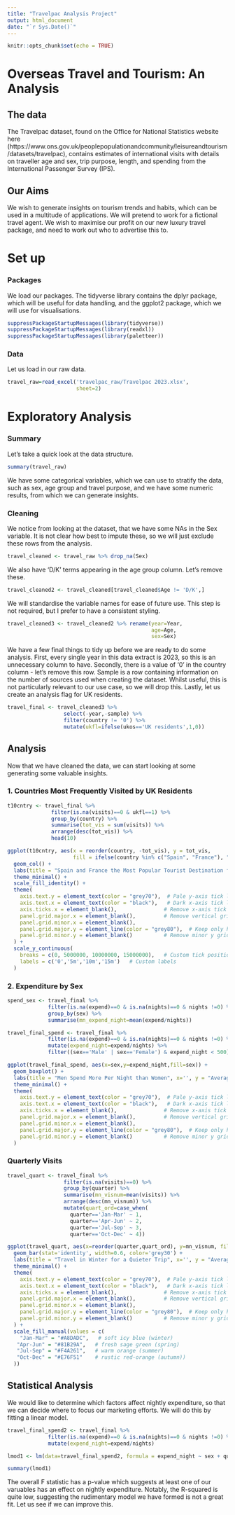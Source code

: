 ```yaml
---
title: "Travelpac Analysis Project"
output: html_document
date: "`r Sys.Date()`"
---
```


```r
knitr::opts_chunk$set(echo = TRUE)
```

# Overseas Travel and Tourism: An Analysis #

## The data ##
The Travelpac dataset, found on the Office for National Statistics website here (https://www.ons.gov.uk/peoplepopulationandcommunity/leisureandtourism/datasets/travelpac), contains estimates of international visits with details on traveller age and sex, trip purpose, length, and spending from the International Passenger Survey (IPS). 


## Our Aims ##

We wish to generate insights on tourism trends and habits, which can be used in a multitude of applications. We will pretend to work for a fictional travel agent. We wish to maximise our profit on our new luxury travel package, and need to work out who to advertise this to.

# Set up #

### Packages ###
We load our packages. The tidyverse library contains the dplyr package, which will be useful for data handling, and the ggplot2 package, which we will use for visualisations.

```r
suppressPackageStartupMessages(library(tidyverse))
suppressPackageStartupMessages(library(readxl))
suppressPackageStartupMessages(library(paletteer))
```

### Data ###

Let us load in our raw data.

```r
travel_raw=read_excel('travelpac_raw/Travelpac 2023.xlsx', 
                      sheet=2)
```

# Exploratory Analysis #

### Summary ###

Let's take a quick look at the data structure.

```r
summary(travel_raw)
```

We have some categorical variables, which we can use to stratify the data, such as sex, age group and travel purpose, and we have some numeric results, from which we can generate insights.

### Cleaning ###

We notice from looking at the dataset, that we have some NAs in the Sex variable. It is not clear how best to impute these, so we will just exclude these rows from the analysis.

```r
travel_cleaned <- travel_raw %>% drop_na(Sex)
```

We also have 'D/K' terms appearing in the age group column. Let's remove these.

```r
travel_cleaned2 <- travel_cleaned[travel_cleaned$Age != 'D/K',]
```

We will standardise the variable names for ease of future use. This step is not required, but I prefer to have a consistent styling.

```r
travel_cleaned3 <- travel_cleaned2 %>% rename(year=Year,
                                              age=Age,
                                              sex=Sex)
```

We have a few final things to tidy up before we are ready to do some analysis. First, every single year in this data extract is 2023, so this is an unnecessary column to have. Secondly, there is a value of '0' in the country column - let's remove this row. Sample is a row containing information on the number of sources used when creating the dataset. Whilst useful, this is not particularly relevant to our use case, so we will drop this. Lastly, let us create an analysis flag for UK residents.

```r
travel_final <- travel_cleaned3 %>% 
                  select(-year,-sample) %>%
                  filter(country != '0') %>%
                  mutate(ukfl=ifelse(ukos=='UK residents',1,0))
```

## Analysis ##

Now that we have cleaned the data, we can start looking at some generating some valuable insights.

### 1. Countries Most Frequently Visited by UK Residents ###

```r
t10cntry <- travel_final %>% 
              filter(is.na(visits)==0 & ukfl==1) %>%
              group_by(country) %>%
              summarise(tot_vis = sum(visits)) %>%
              arrange(desc(tot_vis)) %>%
              head(10)

ggplot(t10cntry, aes(x = reorder(country, -tot_vis), y = tot_vis, 
                     fill = ifelse(country %in% c("Spain", "France"), "darkred", "lightcoral"))) +
  geom_col() +
  labs(title = "Spain and France the Most Popular Tourist Destination for Brits", x='', y = "Total Visits") +
  theme_minimal() +
  scale_fill_identity() + 
  theme(
    axis.text.y = element_text(color = "grey70"),  # Pale y-axis tick labels
    axis.text.x = element_text(color = "black"),   # Dark x-axis tick labels
    axis.ticks.x = element_blank(),               # Remove x-axis tick marks
    panel.grid.major.x = element_blank(),         # Remove vertical grid lines
    panel.grid.minor.x = element_blank(),         
    panel.grid.major.y = element_line(color = "grey80"),  # Keep only horizontal grid lines
    panel.grid.minor.y = element_blank()          # Remove minor y grid lines
  ) +
  scale_y_continuous(
    breaks = c(0, 5000000, 10000000, 15000000),   # Custom tick positions
    labels = c('0','5m','10m','15m')   # Custom labels
  )
```

### 2. Expenditure by Sex ###

```r
spend_sex <- travel_final %>% 
             filter(is.na(expend)==0 & is.na(nights)==0 & nights !=0) %>%
             group_by(sex) %>%
             summarise(mn_expend_night=mean(expend/nights))

travel_final_spend <- travel_final %>% 
             filter(is.na(expend)==0 & is.na(nights)==0 & nights !=0) %>%
             mutate(expend_night=expend/nights) %>%
             filter((sex=='Male' | sex=='Female') & expend_night < 500)

ggplot(travel_final_spend, aes(x=sex,y=expend_night,fill=sex)) + 
  geom_boxplot() + 
  labs(title = "Men Spend More Per Night than Women", x='', y = "Average Nightly Expenditure") +
  theme_minimal() +
  theme(
    axis.text.y = element_text(color = "grey70"),  # Pale y-axis tick labels
    axis.text.x = element_text(color = "black"),   # Dark x-axis tick labels
    axis.ticks.x = element_blank(),               # Remove x-axis tick marks
    panel.grid.major.x = element_blank(),         # Remove vertical grid lines
    panel.grid.minor.x = element_blank(),         
    panel.grid.major.y = element_line(color = "grey80"),  # Keep only horizontal grid lines
    panel.grid.minor.y = element_blank()          # Remove minor y grid lines
  )
```

### Quarterly Visits ###

```r
travel_quart <- travel_final %>%
                  filter(is.na(visits)==0) %>%
                  group_by(quarter) %>%
                  summarise(mn_visnum=mean(visits)) %>%
                  arrange(desc(mn_visnum)) %>%
                  mutate(quart_ord=case_when(
                    quarter=='Jan-Mar' ~ 1, 
                    quarter=='Apr-Jun' ~ 2, 
                    quarter=='Jul-Sep' ~ 3,
                    quarter=='Oct-Dec' ~ 4))

ggplot(travel_quart, aes(x=reorder(quarter,quart_ord), y=mn_visnum, fill=quarter)) +
  geom_bar(stat='identity', width=0.6, color='grey30') +
  labs(title = "Travel in Winter for a Quieter Trip", x='', y = "Average Number of Visits") +
  theme_minimal() +
  theme(
    axis.text.y = element_text(color = "grey70"),  # Pale y-axis tick labels
    axis.text.x = element_text(color = "black"),   # Dark x-axis tick labels
    axis.ticks.x = element_blank(),               # Remove x-axis tick marks
    panel.grid.major.x = element_blank(),         # Remove vertical grid lines
    panel.grid.minor.x = element_blank(),         
    panel.grid.major.y = element_line(color = "grey80"),  # Keep only horizontal grid lines
    panel.grid.minor.y = element_blank()          # Remove minor y grid lines
  ) +
  scale_fill_manual(values = c(  
    "Jan-Mar" = "#A8DADC",   # soft icy blue (winter)
   "Apr-Jun" = "#81B29A",   # fresh sage green (spring)
   "Jul-Sep" = "#F4A261",   # warm orange (summer)
   "Oct-Dec" = "#E76F51"    # rustic red-orange (autumn)) 
  ))
```

## Statistical Analysis ##

We would like to determine which factors affect nightly expenditure, so that we can decide where to focus our marketing efforts. We will do this by fitting a linear model.

```r
travel_final_spend2 <- travel_final %>% 
             filter(is.na(expend)==0 & is.na(nights)==0 & nights !=0) %>%
             mutate(expend_night=expend/nights)

lmod1 <- lm(data=travel_final_spend2, formula = expend_night ~ sex + quarter + ukfl + age)

summary(lmod1)
```

The overall F statistic has a p-value which suggests at least one of our varuables has an effect on nightly expenditure. Notably, the R-squared is quite low, suggesting the rudimentary model we have formed is not a great fit. Let us see if we can improve this.